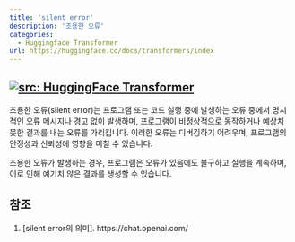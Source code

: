 ```yaml
---
title: 'silent error'
description: '조용한 오류'
categories:
  - Huggingface Transformer
url: https://huggingface.co/docs/transformers/index
---
```

<a href="https://huggingface.co/docs/transformers/index"  target="_blank"><img   loading="lazy" alt="src: HuggingFace Transformer" src="https://img.shields.io/badge/문서-Huggingface_Transformer-blue" ></a>
---

조용한 오류(silent error)는 프로그램 또는 코드 실행 중에 발생하는 오류 중에서 명시적인 오류 메시지나 경고 없이 발생하며, 프로그램이 비정상적으로 동작하거나 예상치 못한 결과를 내는 오류를 가리킵니다. 이러한 오류는 디버깅하기 어려우며, 프로그램의 안정성과 신뢰성에 영향을 미칠 수 있습니다.

조용한 오류가 발생하는 경우, 프로그램은 오류가 있음에도 불구하고 실행을 계속하며, 이로 인해 예기치 않은 결과를 생성할 수 있습니다.

## 참조
1. [silent error의 의미]. https://chat.openai.com/
